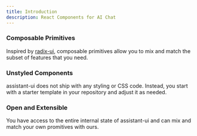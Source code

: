 ```yaml
---
title: Introduction
description: React Components for AI Chat
---
```


### Composable Primitives

Inspired by [radix-ui](https://www.radix-ui.com/primitives), composable primitives allow you to mix and match the subset of features that you need.

### Unstyled Components

assistant-ui does not ship with any styling or CSS code. Instead, you start with a starter template in your repository and adjust it as needed.

### Open and Extensible

You have access to the entire internal state of assistant-ui and can mix and match your own promitives with ours.

